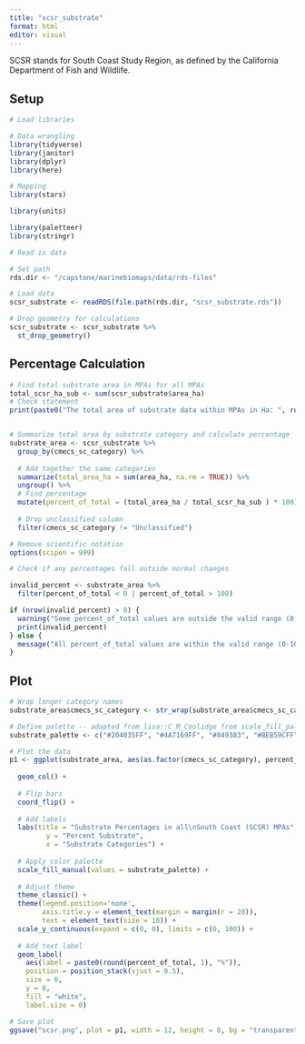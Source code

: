 ```yaml
---
title: "scsr_substrate"
format: html
editor: visual
---
```

SCSR stands for South Coast Study Region, as defined by the California Department of Fish and Wildlife.

## Setup

```r
# Load libraries

# Data wrangling
library(tidyverse)
library(janitor)
library(dplyr)
library(here)

# Mapping
library(stars)

library(units)

library(paletteer)
library(stringr)
```

```r
# Read in data

# Set path
rds.dir <- "/capstone/marinebiomaps/data/rds-files"

# Load data
scsr_substrate <- readRDS(file.path(rds.dir, "scsr_substrate.rds"))

# Drop geometry for calculations
scsr_substrate <- scsr_substrate %>%
  st_drop_geometry() 
```

## Percentage Calculation
```r
# Find total substrate area in MPAs for all MPAs
total_scsr_ha_sub <- sum(scsr_substrate$area_ha)
# Check statement
print(paste0("The total area of substrate data within MPAs in Ha: ", round(total_scsr_ha_sub)))


# Summarize total area by substrate category and calculate percentage
substrate_area <- scsr_substrate %>% 
  group_by(cmecs_sc_category) %>% 
  
  # Add together the same categories
  summarize(total_area_ha = sum(area_ha, na.rm = TRUE)) %>% 
  ungroup() %>% 
  # Find percentage
  mutate(percent_of_total = (total_area_ha / total_scsr_ha_sub ) * 100) %>%
  
  # Drop unclassified column
  filter(cmecs_sc_category != "Unclassified")

# Remove scientific notation
options(scipen = 999)
```

```r
# Check if any percentages fall outside normal changes

invalid_percent <- substrate_area %>%
  filter(percent_of_total < 0 | percent_of_total > 100)

if (nrow(invalid_percent) > 0) {
  warning("Some percent_of_total values are outside the valid range (0-100). Check the following rows:")
  print(invalid_percent)
} else {
  message("All percent_of_total values are within the valid range (0-100).")
}

```
## Plot
```r
# Wrap longer category names
substrate_area$cmecs_sc_category <- str_wrap(substrate_area$cmecs_sc_category, width = 20)

# Define palette -- adapted from lisa::C_M_Coolidge from scale_fill_paletteer
substrate_palette <- c("#204035FF", "#4A7169FF", "#849383", "#BEB59CFF", "#735231FF", "#49271BFF")

# Plot the data
p1 <- ggplot(substrate_area, aes(as.factor(cmecs_sc_category), percent_of_total, fill = cmecs_sc_category)) +
  
  geom_col() +
  
  # Flip bars
  coord_flip() +
  
  # Add labels
  labs(title = "Substrate Percentages in all\nSouth Coast (SCSR) MPAs",
         y = "Percent Substrate",
         x = "Substrate Categories") +
  
  # Apply color palette
  scale_fill_manual(values = substrate_palette) +
  
  # Adjust theme
  theme_classic() +
  theme(legend.position='none',
        axis.title.y = element_text(margin = margin(r = 20)),
        text = element_text(size = 18)) +
  scale_y_continuous(expand = c(0, 0), limits = c(0, 100)) +
  
  # Add text label
  geom_label(
    aes(label = paste0(round(percent_of_total, 1), "%")), 
    position = position_stack(vjust = 0.5), 
    size = 6,
    y = 8,
    fill = "white",
    label.size = 0)
```

```r
# Save plot
ggsave("scsr.png", plot = p1, width = 12, height = 8, bg = "transparent")
```


